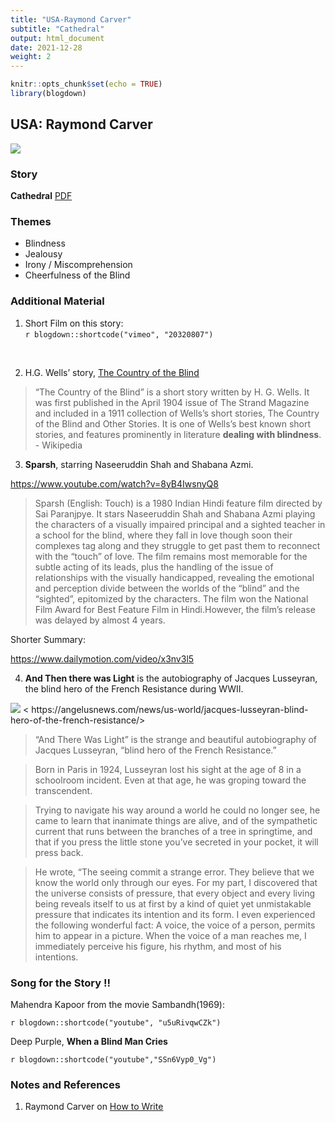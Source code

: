 ```yaml
---
title: "USA-Raymond Carver"
subtitle: "Cathedral"
output: html_document
date: 2021-12-28
weight: 2
---
```


```r
knitr::opts_chunk$set(echo = TRUE)
library(blogdown)
```

## USA: Raymond Carver


![](https://upload.wikimedia.org/wikipedia/commons/c/cc/Raymond_Carver.jpg)




### Story

**Cathedral** [PDF](/pdf/ISTW/RaymondCarver-Cathedral.pdf)

### Themes
  - Blindness
  - Jealousy
  - Irony / Miscomprehension
  - Cheerfulness of the Blind
  
### Additional Material

1. Short Film on this story:
<br>
`r blogdown::shortcode("vimeo", "20320807")`  

<br>

2. H.G. Wells' story, <u>[The Country of the Blind](HGWells - The Country of the Blind.docx)</u>

> "The Country of the Blind" is a short story written by H. G. Wells. It was first published in the April 1904 issue of The Strand Magazine and included in a 1911 collection of Wells's short stories, The Country of the Blind and Other Stories. It is one of Wells's best known short stories, and features prominently in literature **dealing with blindness**.  
- Wikipedia

3. **Sparsh**, starring Naseeruddin Shah and Shabana Azmi. 

<https://www.youtube.com/watch?v=8yB4IwsnyQ8>

> Sparsh (English: Touch) is a 1980 Indian Hindi feature film directed by Sai Paranjpye. It stars Naseeruddin Shah and Shabana Azmi playing the characters of a visually impaired principal and a sighted teacher in a school for the blind, where they fall in love though soon their complexes tag along and they struggle to get past them to reconnect with the "touch" of love. The film remains most memorable for the subtle acting of its leads, plus the handling of the issue of relationships with the visually handicapped, revealing the emotional and perception divide between the worlds of the "blind" and the "sighted", epitomized by the characters. The film won the National Film Award for Best Feature Film in Hindi.However, the film's release was delayed by almost 4 years.

Shorter Summary:

<https://www.dailymotion.com/video/x3nv3l5>


4. **And Then there was Light** is the autobiography of Jacques Lusseyran, the blind hero of the French Resistance during WWII.

![](https://angelusnews.com/wp-content/uploads/2019/09/31u8m4qqqg_jerome_garciant.jpg)
< https://angelusnews.com/news/us-world/jacques-lusseyran-blind-hero-of-the-french-resistance/>


> “And There Was Light” is the strange and beautiful autobiography of Jacques Lusseyran, “blind hero of the French Resistance.”

>Born in Paris in 1924, Lusseyran lost his sight at the age of 8 in a schoolroom incident.  Even at that age, he was groping toward the transcendent.

>Trying to navigate his way around a world he could no longer see, he came to learn that inanimate things are alive, and of the sympathetic current that runs between the branches of a tree in springtime, and that if you press the little stone you’ve secreted in your pocket, it will press back.

>He wrote, “The seeing commit a strange error. They believe that we know the world only through our eyes. For my part, I discovered that the universe consists of pressure, that every object and every living being reveals itself to us at first by a kind of quiet yet unmistakable pressure that indicates its intention and its form. I even experienced the following wonderful fact: A voice, the voice of a person, permits him to appear in a picture. When the voice of a man reaches me, I immediately perceive his figure, his rhythm, and most of his intentions.

 
### Song for the Story !!

Mahendra Kapoor from the movie Sambandh(1969):   

`r blogdown::shortcode("youtube", "u5uRivqwCZk")`


 Deep Purple, **When a Blind Man Cries**
 
 `r blogdown::shortcode("youtube","SSn6Vyp0_Vg")`
 
 
### Notes and References  

 1. Raymond Carver on <u>[How to Write](https://lithub.com/get-in-get-out-dont-linger-go-on-read-raymond-carvers-greatest-writing-advice/)</u>
 

